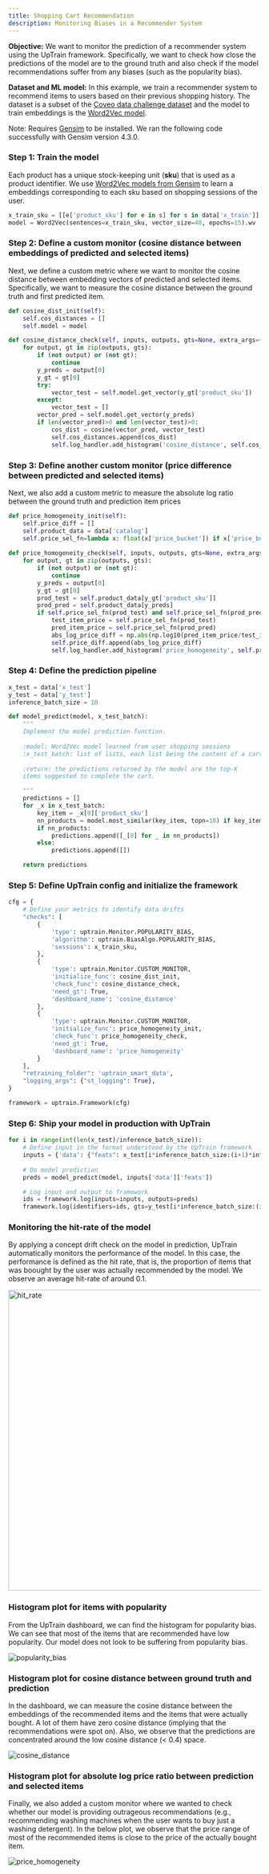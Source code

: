 ```yaml
---
title: Shopping Cart Recommendation
description: Monitoring Biases in a Recommender System
---
```



**Objective:** We want to monitor the prediction of a recommender system using the UpTrain framework. Specifically, we want to check how close the predictions of the model are to the ground truth and also check if the model recommendations suffer from any biases (such as the popularity bias).

**Dataset and ML model:** In this example, we train a recommender system to recommend items to users based on their previous shopping history. The dataset is a subset of the [Coveo data challenge dataset](https://github.com/coveooss/SIGIR-ecom-data-challenge) and the model to train embeddings is the [Word2Vec model](https://en.wikipedia.org/wiki/Word2vec). 


Note: Requires [Gensim](https://pypi.org/project/gensim/) to be installed. We ran the following code successfully with Gensim version 4.3.0.

### Step 1: Train the model

Each product has a unique stock-keeping unit (**sku**) that is used as a product identifier. We use [Word2Vec models from Gensim](https://radimrehurek.com/gensim/models/word2vec.html#gensim.models.word2vec.Word2Vec) to learn a embeddings corresponding to each sku based on shopping sessions of the user.


```python
x_train_sku = [[e['product_sku'] for e in s] for s in data['x_train']]
model = Word2Vec(sentences=x_train_sku, vector_size=48, epochs=15).wv
```

### Step 2: Define a custom monitor (cosine distance between embeddings of predicted and selected items)

Next, we define a custom metric where we want to monitor the cosine distance between embedding vectors of predicted and selected items. Specifically, we want to measure the cosine distance between the ground truth and first predicted item.


```python
def cosine_dist_init(self):
    self.cos_distances = []
    self.model = model

def cosine_distance_check(self, inputs, outputs, gts=None, extra_args={}):
    for output, gt in zip(outputs, gts):
        if (not output) or (not gt):
            continue
        y_preds = output[0]
        y_gt = gt[0]
        try:
            vector_test = self.model.get_vector(y_gt['product_sku'])
        except:
            vector_test = []
        vector_pred = self.model.get_vector(y_preds)
        if len(vector_pred)>0 and len(vector_test)>0:
            cos_dist = cosine(vector_pred, vector_test)
            self.cos_distances.append(cos_dist)
            self.log_handler.add_histogram('cosine_distance', self.cos_distances, self.dashboard_name)
```

### Step 3: Define another custom monitor (price difference between predicted and selected items)

Next, we also add a custom metric to measure the absolute log ratio between the ground truth and prediction item prices


```python
def price_homogeneity_init(self):
    self.price_diff = []
    self.product_data = data['catalog']
    self.price_sel_fn=lambda x: float(x['price_bucket']) if x['price_bucket'] else None
    
def price_homogeneity_check(self, inputs, outputs, gts=None, extra_args={}):
    for output, gt in zip(outputs, gts):
        if (not output) or (not gt):
            continue
        y_preds = output[0]
        y_gt = gt[0]
        prod_test = self.product_data[y_gt['product_sku']]
        prod_pred = self.product_data[y_preds]
        if self.price_sel_fn(prod_test) and self.price_sel_fn(prod_pred):
            test_item_price = self.price_sel_fn(prod_test)
            pred_item_price = self.price_sel_fn(prod_pred)
            abs_log_price_diff = np.abs(np.log10(pred_item_price/test_item_price))
            self.price_diff.append(abs_log_price_diff)
            self.log_handler.add_histogram('price_homogeneity', self.price_diff, self.dashboard_name)
```

### Step 4: Define the prediction pipeline


```python
x_test = data['x_test']
y_test = data['y_test']
inference_batch_size = 10

def model_predict(model, x_test_batch):
    """
    Implement the model prediction function. 
    
    :model: Word2Vec model learned from user shopping sessions
    :x_test_batch: list of lists, each list being the content of a cart
    
    :return: the predictions returned by the model are the top-K
    items suggested to complete the cart.

    """
    predictions = []
    for _x in x_test_batch:
        key_item = _x[0]['product_sku']
        nn_products = model.most_similar(key_item, topn=10) if key_item in model else None
        if nn_products:
            predictions.append([_[0] for _ in nn_products])
        else:
            predictions.append([])

    return predictions
```

### Step 5: Define UpTrain config and initialize the framework


```python
cfg = {
    # Define your metrics to identify data drifts
    "checks": [
        {
            'type': uptrain.Monitor.POPULARITY_BIAS,
            'algorithm': uptrain.BiasAlgo.POPULARITY_BIAS,
            'sessions': x_train_sku,   
        },
        {
            'type': uptrain.Monitor.CUSTOM_MONITOR,
            'initialize_func': cosine_dist_init,
            'check_func': cosine_distance_check,
            'need_gt': True,
            'dashboard_name': 'cosine_distance'
        },
        {
            'type': uptrain.Monitor.CUSTOM_MONITOR,
            'initialize_func': price_homogeneity_init,
            'check_func': price_homogeneity_check,
            'need_gt': True,
            'dashboard_name': 'price_homogeneity'
        }
    ], 
    "retraining_folder": 'uptrain_smart_data', 
    "logging_args": {"st_logging": True},
}

framework = uptrain.Framework(cfg)
```


### Step 6: Ship your model in production with UpTrain


```python
for i in range(int(len(x_test)/inference_batch_size)):
    # Define input in the format understood by the UpTrain framework
    inputs = {'data': {"feats": x_test[i*inference_batch_size:(i+1)*inference_batch_size]}}
    
    # Do model prediction
    preds = model_predict(model, inputs['data']['feats'])

    # Log input and output to framework
    ids = framework.log(inputs=inputs, outputs=preds)
    framework.log(identifiers=ids, gts=y_test[i*inference_batch_size:(i+1)*inference_batch_size])
```
    
### Monitoring the hit-rate of the model

By applying a concept drift check on the model in prediction, UpTrain automatically monitors the performance of the model. In this case, the performance is defined as the hit rate, that is, the proportion of items that was boought by the user was actually recommended by the model. We observe an average hit-rate of around 0.1. 

<img width="600" alt="hit_rate" src="https://user-images.githubusercontent.com/5287871/217215003-e121b499-0e69-4e98-9cd6-2b931cc62056.png"/>

### Histogram plot for items with popularity

From the UpTrain dashboard, we can find the histogram for popularity bias. We can see that most of the items that are recommended have low popularity. Our model does not look to be suffering from popularity bias.

![popularity_bias](https://user-images.githubusercontent.com/5287871/217118816-ce8a0267-138d-4218-ba4d-499d9e262c43.png)


### Histogram plot for cosine distance between ground truth and prediction

In the dashboard, we can measure the cosine distance between the embeddings of the recommended items and the items that were actually bought. A lot of them have zero cosine distance (implying that the recommendations were spot on). Also, we observe that the predictions are concentrated around the low cosine distance (< 0.4) space.

![cosine_distance](https://user-images.githubusercontent.com/5287871/217118837-a66d9315-3c97-42af-94cc-24876881cb42.png)


### Histogram plot for absolute log price ratio between prediction and selected items

Finally, we also added a custom monitor where we wanted to check whether our model is providing outrageous recommendations (e.g., recommending washing machines when the user wants to buy just a washing detergent). In the below plot, we observe that the price range of most of the recommended items is close to the price of the actually bought item.

![price_homogeneity](https://user-images.githubusercontent.com/5287871/217118853-45ceafce-2e4a-4b22-bea8-dc3581bf5f84.png)

